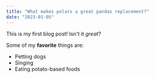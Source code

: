 ```yaml
---
title: "What makes polars a great pandas replacement?"
date: "2023-01-05"
---
```


This is my first blog post! Isn't it *great*?

Some of my **favorite** things are:

* Petting dogs
* Singing
* Eating potato-based foods